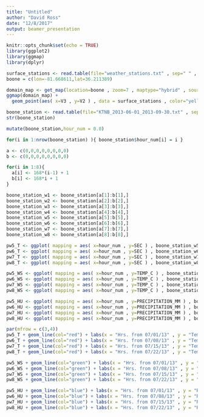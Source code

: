 ```yaml
---
title: "Untitled"
author: "David Ross"
date: "12/8/2017"
output: beamer_presentation
---
```


```r
knitr::opts_chunk$set(echo = TRUE)
library(ggplot2)
library(ggmap)
library(dplyr)
```

``` r

surface_stations <- read.table(file="weather_stations.txt" , sep=" " , quote="" , dec = "." , numerals = "no.loss")
boone = c(lon=-81.668611,lat=36.211389)

domain_map <- get_map(location=boone , zoom=7 , maptype="hybrid" , source = "google")
ggmap(domain_map) + 
  geom_point(aes( x=V3 , y=V2 ) , data = surface_stations , color="yellow" , size=1.5 , alpha = 0.9)


```
```r

boone_station <- read.table(file="KTNB_2013-06-01_2013-09-30.txt" , sep=" " , quote="" , dec = "." , row.names=NULL , numerals = "no.loss")
str(boone_station)

mutate(boone_station,hour_num = 0.0)

for(i in 1:nrow(boone_station) ){ boone_station$hour_num[i] = i }

a <- c(0,0,0,0,0,0,0,0)
b <- c(0,0,0,0,0,0,0,0)

for(i in 1:8){
  a[i] <- 168*(i-1) + 1
  b[i] <- 168*i + 1
}

boone_station_w1 <- boone_station[a[1]:b[1],]
boone_station_w2 <- boone_station[a[2]:b[2],]
boone_station_w3 <- boone_station[a[3]:b[3],]
boone_station_w4 <- boone_station[a[4]:b[4],]
boone_station_w5 <- boone_station[a[5]:b[5],]
boone_station_w6 <- boone_station[a[6]:b[6],]
boone_station_w7 <- boone_station[a[7]:b[7],]
boone_station_w8 <- boone_station[a[8]:b[8],]

pw5_T <- ggplot( mapping = aes( x=hour_num , y=SEC ) , boone_station_w5)
pw6_T <- ggplot( mapping = aes( x=hour_num , y=SEC ) , boone_station_w6)
pw7_T <- ggplot( mapping = aes( x=hour_num , y=SEC ) , boone_station_w7)
pw8_T <- ggplot( mapping = aes( x=hour_num , y=SEC ) , boone_station_w8)

pw5_WS <- ggplot( mapping = aes( x=hour_num , y=TEMP_C ) , boone_station_w5)
pw6_WS <- ggplot( mapping = aes( x=hour_num , y=TEMP_C ) , boone_station_w6)
pw7_WS <- ggplot( mapping = aes( x=hour_num , y=TEMP_C ) , boone_station_w7)
pw8_WS <- ggplot( mapping = aes( x=hour_num , y=TEMP_C ) , boone_station_w8)

pw5_HU <- ggplot( mapping = aes( x=hour_num , y=PRECIPITATION_MM ) , boone_station_w5)
pw6_HU <- ggplot( mapping = aes( x=hour_num , y=PRECIPITATION_MM ) , boone_station_w6)
pw7_HU <- ggplot( mapping = aes( x=hour_num , y=PRECIPITATION_MM ) , boone_station_w7)
pw8_HU <- ggplot( mapping = aes( x=hour_num , y=PRECIPITATION_MM ) , boone_station_w8)

par(mfrow = c(3,4))
pw5_T + geom_line(col="red") + labs(x = "Hrs. from 07/01/13" , y = "Temp. [C]" , title = "10m Temp in Boone")
pw6_T + geom_line(col="red") + labs(x = "Hrs. from 07/08/13" , y = "Temp. [C]" , title = "10m Temp in Boone")
pw7_T + geom_line(col="red") + labs(x = "Hrs. from 07/15/13" , y = "Temp. [C]" , title = "10m Temp in Boone")
pw8_T + geom_line(col="red") + labs(x = "Hrs. from 07/22/13" , y = "Temp. [C]" , title = "10m Temp in Boone")

pw5_WS + geom_line(col="green") + labs(x = "Hrs. from 07/01/13" , y = "Wind Speed [m/s]" , title = "10m WS in Boone")
pw6_WS + geom_line(col="green") + labs(x = "Hrs. from 07/08/13" , y = "Wind Speed [m/s]" , title = "10m WS in Boone")
pw7_WS + geom_line(col="green") + labs(x = "Hrs. from 07/15/13" , y = "Wind Speed [m/s]" , title = "10m WS in Boone")
pw8_WS + geom_line(col="green") + labs(x = "Hrs. from 07/22/13" , y = "Wind Speed [m/s]" , title = "10m WS in Boone")

pw5_HU + geom_line(col="blue") + labs(x = "Hrs. from 07/01/13" , y = "Relative Humidity [%]" , title = "10m humidity in Boone")
pw6_HU + geom_line(col="blue") + labs(x = "Hrs. from 07/08/13" , y = "Relative Humidity [%]" , title = "10m humidity in Boone")
pw7_HU + geom_line(col="blue") + labs(x = "Hrs. from 07/15/13" , y = "Relative Humidity [%]" , title = "10m humidity in Boone")
pw8_HU + geom_line(col="blue") + labs(x = "Hrs. from 07/22/13" , y = "Relative Humidity [%]" , title = "10m humidity in Boone")

```